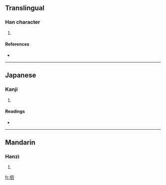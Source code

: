 ==Translingual==

===Han character===
{{Han char|rn=9|rad=人|as=05|sn=7|four=|canj=人田金 (OWC)}}

# {{defn|Han}}

====References====
* {{Han ref|kx=0097.020|dkj=00477|hdz=10134.030|uh=4F35|ud=20277}}

----

==Japanese==

===Kanji===
{{ja-kanji|grade=|rs=人05}}

# {{defn|Japanese}}

====Readings====
* {{ja-readings|on=[[きょく]] (kyoku), [[けき]] (keki), [[き]] (ki)|kun=[[さびしい]] (sabishii)}}

----

==Mandarin==

===Hanzi===
{{cmn-hanzi|pin=[[cì]] ([[ci4]]), [[xù]] ([[xu4]])|wg=tz'u<sup>4</sup>, hsü<sup>4</sup>}}

# {{defn|Mandarin}}

[[fr:伵]]